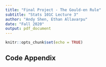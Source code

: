 ```yaml
---
title: "Final Project - The Gould-en Rule"
subtitle: "Stats 101C Lecture 3"
author: "Andy Shen, Ethan Allavarpu"
date: "Fall 2020"
output: pdf_document
---
```


```r
knitr::opts_chunk$set(echo = TRUE)
```

## Code Appendix
